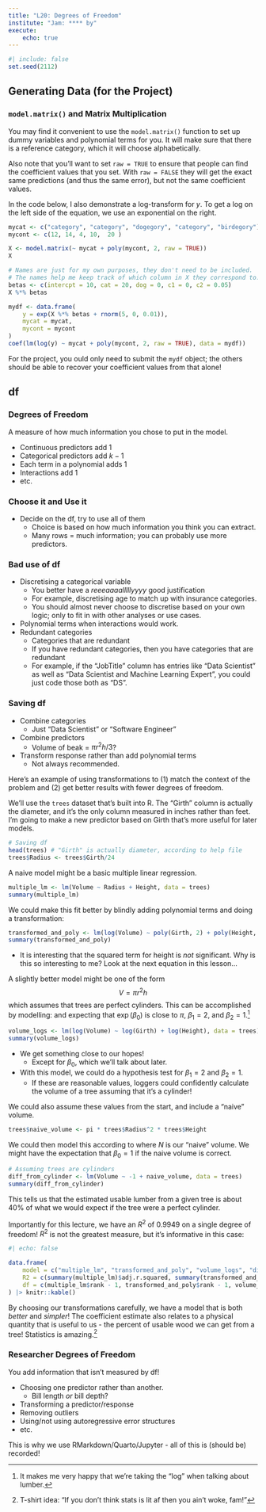 ```yaml
---
title: "L20: Degrees of Freedom"
institute: "Jam: **** by"
execute: 
    echo: true
---
```


```r
#| include: false
set.seed(2112)
```

## Generating Data (for the Project)

### `model.matrix()` and Matrix Multiplication

:::notes
You may find it convenient to use the `model.matrix()` function to set up dummy variables and polynomial terms for you. It will make sure that there is a reference category, which it will choose alphabetically.

Also note that you'll want to set `raw = TRUE` to ensure that people can find the coefficient values that you set. With `raw = FALSE` they will get the exact same predictions (and thus the same error), but not the same coefficient values.

In the code below, I also demonstrate a log-transform for $y$. To get a log on the left side of the equation, we use an exponential on the right.
:::

```r
mycat <- c("category", "category", "dogegory", "category", "birdegory")
mycont <- c(12, 14, 4, 10,  20 )

X <- model.matrix(~ mycat + poly(mycont, 2, raw = TRUE))
X

# Names are just for my own purposes, they don't need to be included.
# The names help me keep track of which column in X they correspond to.
betas <- c(intercpt = 10, cat = 20, dog = 0, c1 = 0, c2 = 0.05)
X %*% betas

mydf <- data.frame(
    y = exp(X %*% betas + rnorm(5, 0, 0.01)), 
    mycat = mycat, 
    mycont = mycont
)
coef(lm(log(y) ~ mycat + poly(mycont, 2, raw = TRUE), data = mydf))
```

For the project, you ould only need to submit the `mydf` object; the others should be able to recover your coefficient values from that alone!


## df

### Degrees of Freedom

A measure of how much information you chose to put in the model.

- Continuous predictors add 1\lspace
- Categorical predictors add $k-1$\lspace
- Each term in a polynomial adds 1\lspace
- Interactions add 1\lspace
- etc.

### Choose it and Use it

- Decide on the df, try to use all of them
    - Choice is based on how much information you think you can extract.
    - Many rows = much information; you can probably use more predictors.

### Bad use of df

- Discretising a categorical variable
    - You better have a *reeeaaaalllllyyyy* good justification
    - For example, discretising age to match up with insurance categories.
    - You should almost never choose to discretise based on your own logic; only to fit in with other analyses or use cases.\lspace
- Polynomial terms when interactions would work.\lspace
- Redundant categories
    - Categories that are redundant
    - If you have redundant categories, then you have categories that are redundant
    - For example, if the "JobTitle" column has entries like "Data Scientist" as well as "Data Scientist and Machine Learning Expert", you could just code those both as "DS". 




### Saving df

- Combine categories
    - Just "Data Scientist" or "Software Engineer"\lspace
- Combine predictors
    - Volume of beak = $\pi r^2h/3$?\lspace
- Transform response rather than add polynomial terms
    - Not always recommended.

:::notes
Here's an example of using transformations to (1) match the context of the problem and (2) get better results with fewer degrees of freedom.

We'll use the `trees` dataset that's built into R. The "Girth" column is actually the diameter, and it's the only column measured in inches rather than feet. I'm going to make a new predictor based on Girth that's more useful for later models.

```r
# Saving df
head(trees) # "Girth" is actually diameter, according to help file
trees$Radius <- trees$Girth/24
```

A naive model might be a basic multiple linear regression.

```r
multiple_lm <- lm(Volume ~ Radius + Height, data = trees)
summary(multiple_lm)
```

We could make this fit better by blindly adding polynomial terms and doing a transformation:

```r
transformed_and_poly <- lm(log(Volume) ~ poly(Girth, 2) + poly(Height, 2), data = trees)
summary(transformed_and_poly)
```

- It is interesting that the squared term for height is *not* significant. Why is this so interesting to me? Look at the next equation in this lesson...

A slightly better model might be one of the form
$$
V = \pi r^2h
$$
which assumes that trees are perfect cylinders. This can be accomplished by modelling:
\begin{align*}
\log(V) &= \beta_0 + \beta_1\log(r) + \beta_2\log(h) + \epsilon\\
\implies V &= \exp(\beta_0)r^\beta_1h^\beta_2\exp(\epsilon)
\end{align*}
and expecting that $\exp(\beta_0)$ is close to $\pi$, $\beta_1 = 2$, and $\beta_2 = 1$.^[It makes me very happy that we're taking the "log" when talking about lumber.]

```r
volume_logs <- lm(log(Volume) ~ log(Girth) + log(Height), data = trees)
summary(volume_logs)
```

- We get something close to our hopes!
    - Except for $\beta_0$, which we'll talk about later.
- With this model, we could do a hypothesis test for $\beta_1 = 2$ and $\beta_2 = 1$. 
    - If these are reasonable values, loggers could confidently calculate the volume of a tree assuming that it's a cylinder!

We could also assume these values from the start, and include a "naive" volume.

```r
trees$naive_volume <- pi * trees$Radius^2 * trees$Height
```

We could then model this according to
\begin{align*}
V & = \beta_0N + \epsilon
\end{align*}
where $N$ is our "naive" volume. We might have the expectation that $\beta_0 = 1$ if the naive volume is correct.

```r
# Assuming trees are cylinders
diff_from_cylinder <- lm(Volume ~ -1 + naive_volume, data = trees)
summary(diff_from_cylinder)
```

This tells us that the estimated usable lumber from a given tree is about 40\% of what we would expect if the tree were a perfect cylinder.

Importantly for this lecture, we have an $R^2$ of 0.9949 on a single degree of freedom! $R^2$ is not the greatest measure, but it's informative in this case:

```r
#| echo: false

data.frame(
    model = c("multiple_lm", "transformed_and_poly", "volume_logs", "diff_from_cylinder"),
    R2 = c(summary(multiple_lm)$adj.r.squared, summary(transformed_and_poly)$adj.r.squared, summary(volume_logs)$adj.r.squared, summary(diff_from_cylinder)$adj.r.squared),
    df = c(multiple_lm$rank - 1, transformed_and_poly$rank - 1, volume_logs$rank - 1, diff_from_cylinder$rank)
) |> knitr::kable()
```

By choosing our transformations carefully, we have a model that is both *better* and *simpler*! The coefficient estimate also relates to a physical quantity that is useful to us - the percent of usable wood we can get from a tree! Statistics is amazing.^[T-shirt idea: "If you don't think stats is lit af then you ain't woke, fam!"]
:::

### Researcher Degrees of Freedom

You add information that isn't measured by df!

- Choosing one predictor rather than another.
    - Bill length *or* bill depth?\lspace
- Transforming a predictor/response\lspace
- Removing outliers\lspace
- Using/not using autoregressive error structures\lspace
- etc.

This is why we use RMarkdown/Quarto/Jupyter - all of this is (should be) recorded!
